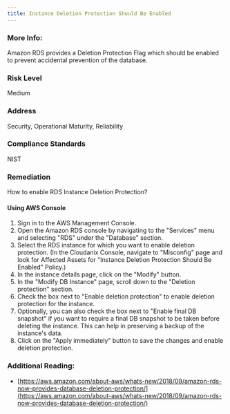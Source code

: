 ```yaml
---
title: Instance Deletion Protection Should Be Enabled
---
```


### More Info:

Amazon RDS provides a Deletion Protection Flag which should be enabled to prevent accidental prevention of the database.

### Risk Level

Medium

### Address

Security, Operational Maturity, Reliability

### Compliance Standards

NIST

### Remediation

How to enable RDS Instance Deletion Protection?

#### Using AWS Console

1. Sign in to the AWS Management Console.
2. Open the Amazon RDS console by navigating to the "Services" menu and selecting "RDS" under the "Database" section.
3. Select the RDS instance for which you want to enable deletion protection.
    (In the Cloudanix Console, navigate to "Misconfig" page and look for Affected Assets for "Instance Deletion Protection Should Be Enabled" Policy.)
4. In the instance details page, click on the "Modify" button.
5. In the "Modify DB Instance" page, scroll down to the "Deletion protection" section.
6. Check the box next to "Enable deletion protection" to enable deletion protection for the instance.
7. Optionally, you can also check the box next to "Enable final DB snapshot" if you want to require a final DB snapshot to be taken before deleting the instance. This can help in preserving a backup of the instance's data.
8. Click on the "Apply immediately" button to save the changes and enable deletion protection.

### Additional Reading:

- [https://aws.amazon.com/about-aws/whats-new/2018/09/amazon-rds-now-provides-database-deletion-protection/](https://aws.amazon.com/about-aws/whats-new/2018/09/amazon-rds-now-provides-database-deletion-protection/)
